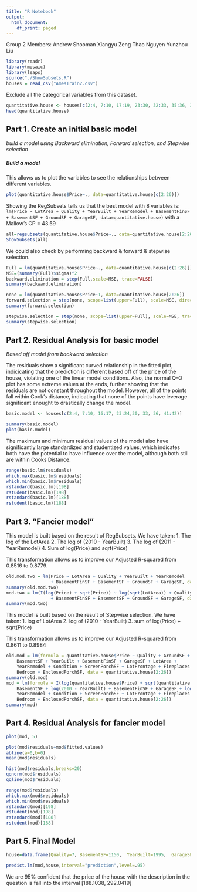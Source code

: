 ```yaml
---
title: "R Notebook"
output:
  html_document:
    df_print: paged
---
```


Group 2 Members:
Andrew Shooman
Xiangyu Zeng
Thao Nguyen
Yunzhou Liu
   
```r
library(readr)
library(mosaic)
library(leaps)
source("./ShowSubsets.R")
houses = read_csv("AmesTrain2.csv")
```

Exclude all the categorical variables from this dataset.
```r
quantitative.house <- houses[c(2:4, 7:10, 17:19, 23:30, 32:33, 35:36, 39:42)]
head(quantitative.house)
```

## Part 1. Create an initial basic model

*build a model using Backward elimination, Forward selection, and Stepwise selection*

##### Build a model

This allows us to plot the variables to see the relationships between different variables.
```r
plot(quantitative.house$Price~., data=quantitative.house[c(2:26)])
```

Showing the RegSubsets tells us that the best model with 8 variables is:
`lm(Price ~ LotArea + Quality + YearBuilt + YearRemodel + BasementFinSF + BasementSF + GroundSF + GarageSF, data=quantitative.house)` with a Mallow's CP = 43.59
```r
all=regsubsets(quantitative.house$Price~., data=quantitative.house[2:26], nbest=2)
ShowSubsets(all)
```

We could also check by performing backward & forward & stepwise selection.

```r
Full = lm(quantitative.house$Price~., data=quantitative.house[c(2:26)])
MSE=(summary(Full)$sigma)^2
backward.elimination = step(Full,scale=MSE, trace=FALSE)
summary(backward.elimination)
```

```r
none = lm(quantitative.house$Price~1, data=quantitative.house[2:26])
forward.selection = step(none, scope=list(upper=Full), scale=MSE, direction="forward", trace=FALSE)
summary(forward.selection)
```

```r
stepwise.selection = step(none, scope=list(upper=Full), scale=MSE, trace=FALSE)
summary(stepwise.selection)
```


## Part 2. Residual Analysis for basic model

*Based off model from backward selection*

The residuals show a significant curved relationship in the fitted plot, indicicating that the prediction is different based off of the price of the house, violating one of the linear model conditions. Also, the normal Q-Q plot has some extreme values at the ends, further showing that the residuals are not constant throughout the model. However, all of the points fall within Cook's distance, indicating that none of the points have leverage significant enought to drastically change the model.

```r
basic.model <- houses[c(2:4, 7:10, 16:17, 23:24,30, 33, 36, 41:42)]

summary(basic.model)
plot(basic.model)
```

The maximum and minimum residual values of the model also have significantly large standardized and studentized values, which indicates both have the potential to have influence over the model, although both still are within Cooks Distance.

```r
range(basic.lm$residuals)
which.max(basic.lm$residuals)
which.min(basic.lm$residuals)
rstandard(basic.lm)[198]
rstudent(basic.lm)[198]
rstandard(basic.lm)[188]
rstudent(basic.lm)[188]
```


## Part 3. "Fancier model"

This model is built based on the result of RegSubsets. We have taken:
1. The log of the LotArea
2. The log of (2010 - YearBuilt)
3. The log of (2011 - YearRemodel)
4. Sum of log(Price) and sqrt(Price)

This transformation allows us to improve our Adjusted R-squared from 0.8516 to 0.8779.
```r
old.mod.two = lm(Price ~ LotArea + Quality + YearBuilt + YearRemodel 
                 + BasementFinSF + BasementSF + GroundSF + GarageSF, data=quantitative.house)
summary(old.mod.two)
mod.two = lm(I(log(Price) + sqrt(Price)) ~ log(sqrt(LotArea)) + Quality + log(2010 - YearBuilt) + log(2011 - YearRemodel) 
                 + BasementFinSF + BasementSF + GroundSF + GarageSF, data=quantitative.house)
summary(mod.two)
```

This model is built based on the result of Stepwise selection. We have taken: 
1. log of LotArea
2. log of (2010 - YearBuilt)
3. sum of log(Price) + sqrt(Price)

This transformation allows us to improve our Adjusted R-squared from 0.8611 to 0.8984
```r
old.mod = lm(formula = quantitative.house$Price ~ Quality + GroundSF + 
    BasementSF + YearBuilt + BasementFinSF + GarageSF + LotArea + 
    YearRemodel + Condition + ScreenPorchSF + LotFrontage + Fireplaces + 
    Bedroom + EnclosedPorchSF, data = quantitative.house[2:26])
summary(old.mod)
mod = lm(formula = I(log(quantitative.house$Price) + sqrt(quantitative.house$Price)) ~ Quality + GroundSF + 
    BasementSF + log(2010 - YearBuilt) + BasementFinSF + GarageSF + log(LotArea) + 
    YearRemodel + Condition + ScreenPorchSF + LotFrontage + Fireplaces + 
    Bedroom + EnclosedPorchSF, data = quantitative.house[2:26])
summary(mod)
```

## Part 4. Residual Analysis for fancier model



```r
plot(mod, 5)
```


```r
plot(mod$residuals~mod$fitted.values)
abline(a=0,b=0)
mean(mod$residuals)
```

```r
hist(mod$residuals,breaks=20)
qqnorm(mod$residuals)
qqline(mod$residuals)
```




```r
range(mod$residuals)
which.max(mod$residuals)
which.min(mod$residuals)
rstandard(mod)[198]
rstudent(mod)[198]
rstandard(mod)[188]
rstudent(mod)[188]
```

## Part 5. Final Model

```r
house=data.frame(Quality=7, BasementSF=1150,  YearBuilt=1995,  GarageSF=502, LotArea=11060, YearRemodel=2003, Condition=5, LotFrontage=90, Fireplaces=1, Bedroom=3, GroundSF=2314, BasementFinSF=0, EnclosedPorchSF=0, ScreenPorchSF=0)

predict.lm(mod,house,interval="prediction",level=.95)
```

We are 95% confident that the price of the house with the description in the question is fall into the interval [188.1038, 292.0419]
